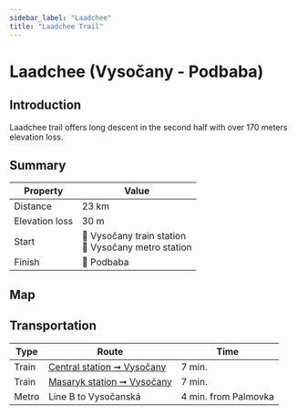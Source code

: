```yaml
---
sidebar_label: "Laadchee"
title: "Laadchee Trail"
---
```


# Laadchee (Vysočany - Podbaba)

## Introduction

Laadchee trail offers long descent in the second half with over 170 meters elevation loss.

## Summary

| Property | Value |
| --- | --- |
| Distance | 23 km |
| Elevation loss | 30 m |
| Start | 📍 Vysočany train station <br /> 📍 Vysočany metro station |
| Finish | 📍 Podbaba |

## Map

<MapyCzEmbeddedPath id="lulukeralu"></MapyCzEmbeddedPath>

## Transportation

| Type | Route | Time |
| --- | --- | --- |
| Train | [Central station ➞ Vysočany](https://idos.idnes.cz/vlakyautobusymhdvse/spojeni/vysledky/?f=Praha%20hl.n.&fc=100003&t=Praha-Vyso%C4%8Dany&tc=100003&direct=true&af=true&trt=150,151,152,153&fcs=3 "See timetable" ) | 7 min. |
| Train | [Masaryk station ➞ Vysočany](https://idos.idnes.cz/vlakyautobusymhdvse/spojeni/vysledky/?f=Praha%20Masarykovo%20n.&fc=100003&t=Praha-Vyso%C4%8Dany&tc=100003&direct=true&af=true&trt=150,151,152,153&fcs=3 "See timetable" ) | 7 min. |
| Metro | Line B to Vysočanská | 4 min. from Palmovka |
